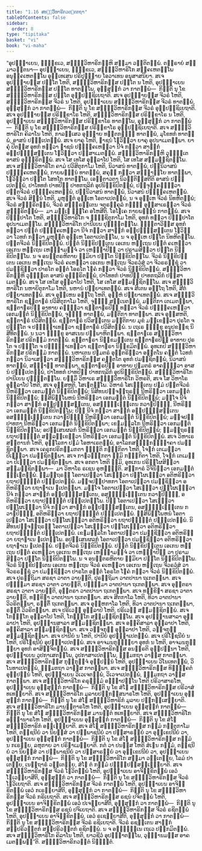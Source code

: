 ```yaml
---
title: "1.16 ສທ຺ຘິວິຫາຣິກວຕ຺ຕກຖາ"
tableOfContents: false
sidebar:
  order: 8
type: "tipitaka"
basket: "vi"
book: "vi-maha"
---
```



<DynamicBreadcrumb />

<Division number="67" book="vi-maha">

<Paragraph number="271" book="vi-maha">
“ອຸປຊ຺ຌາເຍນ, ຠິກ຺ຂເວ, ສທ຺ຘິວິຫາຣິກມ຺ຫິ ສມ຺ມາ ວຕ຺ຕິຕພ຺ພໍ. ຕຕ຺ຣາຍໍ ສມ຺ມາວຕ຺ຕນາ—
</Paragraph>

<Paragraph number="272" book="vi-maha">
ອຸປຊ຺ຌາເຍນ, ຠິກ຺ຂເວ, ສທ຺ຘິວິຫາຣິໂກ ສງ຺ຄເຫຕພ຺ໂພ ອນຸຄ຺ຄເຫຕພ຺ໂພ ອຸທ຺ເທເສນ ປຣິປຸຈ຺ຉາຍ ໂອວາເທນ ອນຸສາສນິຍາ. ສເຈ ອຸປຊ຺ຌາຍສ຺ສ ປຕ຺ໂຕ ໂຫຕິ, ສທ຺ຘິວິຫາຣິກສ຺ສ ປຕ຺ໂຕ ນ ໂຫຕິ, ອຸປຊ຺ຌາເຍນ ສທ຺ຘິວິຫາຣິກສ຺ສ ປຕ຺ໂຕ ທາຕພ຺ໂພ, ອຸສ຺ສຸກ຺ກໍ ວາ ກາຕພ຺ພໍ—  ກິນ຺ຕິ ນຸ ໂຂ ສທ຺ຘິວິຫາຣິກສ຺ສ ປຕ຺ໂຕ ອຸປ຺ປຊ຺ຊິເຍຖາຕິ. ສເຈ ອຸປຊ຺ຌາຍສ຺ສ ຈີວຣໍ ໂຫຕິ, ສທ຺ຘິວິຫາຣິກສ຺ສ ຈີວຣໍ ນ ໂຫຕິ, ອຸປຊ຺ຌາເຍນ ສທ຺ຘິວິຫາຣິກສ຺ສ ຈີວຣໍ ທາຕພ຺ພໍ, ອຸສ຺ສຸກ຺ກໍ ວາ ກາຕພ຺ພໍ—  ກິນ຺ຕິ ນຸ ໂຂ ສທ຺ຘິວິຫາຣິກສ຺ສ ຈີວຣໍ ອຸປ຺ປຊ຺ຊິເຍຖາຕິ. ສເຈ ອຸປຊ຺ຌາຍສ຺ສ ປຣິກ຺ຂາໂຣ ໂຫຕິ, ສທ຺ຘິວິຫາຣິກສ຺ສ ປຣິກ຺ຂາໂຣ ນ ໂຫຕິ, ອຸປຊ຺ຌາເຍນ ສທ຺ຘິວິຫາຣິກສ຺ສ ປຣິກ຺ຂາໂຣ ທາຕພ຺ໂພ, ອຸສ຺ສຸກ຺ກໍ ວາ ກາຕພ຺ພໍ—  ກິນ຺ຕິ ນຸ ໂຂ ສທ຺ຘິວິຫາຣິກສ຺ສ ປຣິກ຺ຂາໂຣ ອຸປ຺ປຊ຺ຊິເຍຖາຕິ.
</Paragraph>

<Paragraph number="273" book="vi-maha">
ສເຈ ສທ຺ຘິວິຫາຣິໂກ ຄິລາໂນ ໂຫຕິ, ກາລສ຺ເສວ ອຸຏ຺ຐາຍ ທນ຺ຕກຏ຺ຐໍ ທາຕພ຺ພໍ, ມຸໂຂທກໍ ທາຕພ຺ພໍ, ອາສນໍ ປຎ຺ຎເປຕພ຺ພໍ. ສເຈ ຍາຄຸ ໂຫຕິ, ຠາຊນໍ ໂຘວິຕ຺ວາ ຍາຄຸ ອຸປນາເມຕພ຺ພາ. ຍາຄຸໍ ປີຕສ຺ສ ອຸທກໍ ທຕ຺ວາ ຠາຊນໍ ປຏິຄ຺ຄເຫຕ຺ວາ ນີຈໍ ກຕ຺ວາ ສາຘຸກໍ ອປ຺ປຏິຆໍສນ຺ເຕນ ໂຘວິຕ຺ວາ ປຏິສາເມຕພ຺ພໍ. ສທ຺ຘິວິຫາຣິກມ຺ຫິ ວຸຏ຺ຐິເຕ ອາສນໍ ອຸທ຺ຘຣິຕພ຺ພໍ. ສເຈ ໂສ ເທໂສ ອຸກ຺ລາໂປ ໂຫຕິ, ໂສ ເທໂສ ສມ຺ມຊ຺ຊິຕພ຺ໂພ.
</Paragraph>

<Paragraph number="274" book="vi-maha">
ສເຈ ສທ຺ຘິວິຫາຣິໂກ ຄາມໍ ປວິສິຕຸກາໂມ ໂຫຕິ, ນິວາສນໍ ທາຕພ຺ພໍ, ປຏິນິວາສນໍ ປຏິຄ຺ຄເຫຕພ຺ພໍ, ກາຍພນ຺ຘນໍ ທາຕພ຺ພໍ, ສຄຸຓໍ ກຕ຺ວາ ສງ຺ຆາຏິໂຍ ທາຕພ຺ພາ, ໂຘວິຕ຺ວາ ປຕ຺ໂຕ ໂສທໂກ ທາຕພ຺ໂພ. ເອຕ຺ຕາວຕາ ນິວຕ຺ຕິສ຺ສຕີຕິ ອາສນໍ ປຎ຺ຎເປຕພ຺ພໍ, ປາໂທທກໍ ປາທປີຐໍ ປາທກຖລິກໍ ອຸປນິກ຺ຂິປິຕພ຺ພໍ, ປຈ຺ຈຸຄ຺ຄນ຺ຕ຺ວາ ປຕ຺ຕຈີວຣໍ ປຏິຄ຺ຄເຫຕພ຺ພໍ, ປຏິນິວາສນໍ ທາຕພ຺ພໍ, ນິວາສນໍ ປຏິຄ຺ຄເຫຕພ຺ພໍ. ສເຈ ຈີວຣໍ ສິນ຺ນໍ ໂຫຕິ, ມຸຫຸຕ຺ຕໍ ອຸຓ຺ເຫ ໂອຕາເປຕພ຺ພໍ, ນ ຈ ອຸຓ຺ເຫ ຈີວຣໍ ນິທຫິຕພ຺ພໍ; ຈີວຣໍ ສງ຺ຆຣິຕພ຺ພໍ, ຈີວຣໍ ສງ຺ຆຣນ຺ເຕນ ຈຕຸຣງ຺ຄຸລໍ ກຓ຺ຓໍ ອຸສ຺ສາເຣຕ຺ວາ ຈີວຣໍ ສງ຺ຆຣິຕພ຺ພໍ—  ມາ ມຊ຺ເຌ ຠງ຺ໂຄ ອໂຫສີຕິ. ໂອໂຠເຄ ກາຍພນ຺ຘນໍ ກາຕພ຺ພໍ.
</Paragraph>

<Paragraph number="275" book="vi-maha">
ສເຈ ປິຓ຺ຑປາໂຕ ໂຫຕິ, ສທ຺ຘິວິຫາຣິໂກ ຈ ຠຸຎ຺ຊິຕຸກາໂມ ໂຫຕິ, ອຸທກໍ ທຕ຺ວາ ປິຓ຺ຑປາໂຕ ອຸປນາເມຕພ຺ໂພ. ສທ຺ຘິວິຫາຣິໂກ ປານີເຍນ ປຸຈ຺ຉິຕພ຺ໂພ. ຠຸຕ຺ຕາວິສ຺ສ ອຸທກໍ ທຕ຺ວາ ປຕ຺ຕໍ ປຏິຄ຺ຄເຫຕ຺ວາ ນີຈໍ ກຕ຺ວາ ສາຘຸກໍ ອປ຺ປຏິຆໍສນ຺ເຕນ ໂຘວິຕ຺ວາ ໂວທກໍ ກຕ຺ວາ ມຸຫຸຕ຺ຕໍ ອຸຓ຺ເຫ ໂອຕາເປຕພ຺ໂພ, ນ ຈ ອຸຓ຺ເຫ ປຕ຺ໂຕ ນິທຫິຕພ຺ໂພ. ປຕ຺ຕຈີວຣໍ ນິກ຺ຂິປິຕພ຺ພໍ. ປຕ຺ຕໍ ນິກ຺ຂິປນ຺ເຕນ ເອເກນ ຫຕ຺ເຖນ ປຕ຺ຕໍ ຄເຫຕ຺ວາ ເອເກນ ຫຕ຺ເຖນ ເຫຏ຺ຐາມຎ຺ຈໍ ວາ ເຫຏ຺ຐາປີຐໍ ວາ ປຣາມສິຕ຺ວາ ປຕ຺ໂຕ ນິກ຺ຂິປິຕພ຺ໂພ. ນ ຈ ອນນ຺ຕຣຫິຕາຍ ຠູມິຍາ ປຕ຺ໂຕ ນິກ຺ຂິປິຕພ຺ໂພ. ຈີວຣໍ ນິກ຺ຂິປນ຺ເຕນ ເອເກນ ຫຕ຺ເຖນ ຈີວຣໍ ຄເຫຕ຺ວາ ເອເກນ ຫຕ຺ເຖນ ຈີວຣວໍສໍ ວາ ຈີວຣຣຊ຺ຊຸໍ ວາ ປມຊ຺ຊິຕ຺ວາ ປາຣໂຕ ອນ຺ຕໍ ໂອຣໂຕ ໂຠຄໍ ກຕ຺ວາ ຈີວຣໍ ນິກ຺ຂິປິຕພ຺ພໍ. ສທ຺ຘິວິຫາຣິກມ຺ຫິ ວຸຏ຺ຐິເຕ ອາສນໍ ອຸທ຺ຘຣິຕພ຺ພໍ, ປາໂທທກໍ ປາທປີຐໍ ປາທກຖລິກໍ ປຏິສາເມຕພ຺ພໍ. ສເຈ ໂສ ເທໂສ ອຸກ຺ລາໂປ ໂຫຕິ, ໂສ ເທໂສ ສມ຺ມຊ຺ຊິຕພ຺ໂພ.
</Paragraph>

<Paragraph number="276" book="vi-maha">
ສເຈ ສທ຺ຘິວິຫາຣິໂກ ນຫາຍິຕຸກາໂມ ໂຫຕິ, ນຫານໍ ປຏິຍາເທຕພ຺ພໍ. ສເຈ ສີເຕນ ອຕ຺ໂຖ ໂຫຕິ, ສີຕໍ ປຏິຍາເທຕພ຺ພໍ. ສເຈ ອຸຓ຺ເຫນ ອຕ຺ໂຖ ໂຫຕິ, ອຸຓ຺ຫໍ ປຏິຍາເທຕພ຺ພໍ.
</Paragraph>

<Paragraph number="277" book="vi-maha">
ສເຈ ສທ຺ຘິວິຫາຣິໂກ ຊນ຺ຕາຆຣໍ ປວິສິຕຸກາໂມ ໂຫຕິ, ຈຸຓ຺ຓໍ ສນ຺ເນຕພ຺ພໍ, ມຕ຺ຕິກາ ເຕເມຕພ຺ພາ, ຊນ຺ຕາຆຣປີຐໍ ອາທາຍ ຄນ຺ຕ຺ວາ ຊນ຺ຕາຆຣປີຐໍ ທຕ຺ວາ ຈີວຣໍ ປຏິຄ຺ຄເຫຕ຺ວາ ເອກມນ຺ຕໍ ນິກ຺ຂິປິຕພ຺ພໍ, ຈຸຓ຺ຓໍ ທາຕພ຺ພໍ, ມຕ຺ຕິກາ ທາຕພ຺ພາ. ສເຈ ອຸສ຺ສຫຕິ, ຊນ຺ຕາຆຣໍ ປວິສິຕພ຺ພໍ. ຊນ຺ຕາຆຣໍ ປວິສນ຺ເຕນ ມຕ຺ຕິກາຍ ມຸຂໍ ມກ຺ເຂຕ຺ວາ ປຸຣໂຕ ຈ ປຈ຺ຉໂຕ ຈ ປຏິຈ຺ຉາເທຕ຺ວາ ຊນ຺ຕາຆຣໍ ປວິສິຕພ຺ພໍ. ນ ເຖເຣ ຠິກ຺ຂູ ອນຸປຂຊ຺ຊ ນິສີທິຕພ຺ພໍ. ນ ນວາ ຠິກ຺ຂູ ອາສເນນ ປຏິພາຫິຕພ຺ພາ. ຊນ຺ຕາຆເຣ ສທ຺ຘິວິຫາຣິກສ຺ສ ປຣິກມ຺ມໍ ກາຕພ຺ພໍ. ຊນ຺ຕາຆຣາ ນິກ຺ຂມນ຺ເຕນ ຊນ຺ຕາຆຣປີຐໍ ອາທາຍ ປຸຣໂຕ ຈ ປຈ຺ຉໂຕ ຈ ປຏິຈ຺ຉາເທຕ຺ວາ ຊນ຺ຕາຆຣາ ນິກ຺ຂມິຕພ຺ພໍ.
</Paragraph>

<Paragraph number="278" book="vi-maha">
ອຸທເກປິ ສທ຺ຘິວິຫາຣິກສ຺ສ ປຣິກມ຺ມໍ ກາຕພ຺ພໍ. ນຫາເຕນ ປຐມຕຣໍ ອຸຕ຺ຕຣິຕ຺ວາ ອຕ຺ຕໂນ ຄຕ຺ຕໍ ໂວທກໍ ກຕ຺ວາ ນິວາເສຕ຺ວາ ສທ຺ຘິວິຫາຣິກສ຺ສ ຄຕ຺ຕໂຕ ອຸທກໍ ປມຊ຺ຊິຕພ຺ພໍ, ນິວາສນໍ ທາຕພ຺ພໍ, ສງ຺ຆາຏິ ທາຕພ຺ພາ. ຊນ຺ຕາຆຣປີຐໍ ອາທາຍ ປຐມຕຣໍ ອາຄນ຺ຕ຺ວາ ອາສນໍ ປຎ຺ຎເປຕພ຺ພໍ, ປາໂທທກໍ ປາທປີຐໍ ປາທກຖລິກໍ ອຸປນິກ຺ຂິປິຕພ຺ພໍ. ສທ຺ຘິວິຫາຣິໂກ ປານີເຍນ ປຸຈ຺ຉິຕພ຺ໂພ.
</Paragraph>

<Paragraph number="279" book="vi-maha">
ຍສ຺ມິໍ ວິຫາເຣ ສທ຺ຘິວິຫາຣິໂກ ວິຫຣຕິ, ສເຈ ໂສ ວິຫາໂຣ ອຸກ຺ລາໂປ ໂຫຕິ, ສເຈ ອຸສ຺ສຫຕິ, ໂສເຘຕພ຺ໂພ. ວິຫາຣໍ ໂສເຘນ຺ເຕນ ປຐມໍ ປຕ຺ຕຈີວຣໍ ນີຫຣິຕ຺ວາ ເອກມນ຺ຕໍ ນິກ຺ຂິປິຕພ຺ພໍ; ນິສີທນປຈ຺ຈຕ຺ຖຣຓໍ ນີຫຣິຕ຺ວາ ເອກມນ຺ຕໍ ນິກ຺ຂິປິຕພ຺ພໍ; ຠິສິພິພ຺ໂພຫນໍ ນີຫຣິຕ຺ວາ ເອກມນ຺ຕໍ ນິກ຺ຂິປິຕພ຺ພໍ; ມຎ຺ໂຈ ນີຈໍ ກຕ຺ວາ ສາຘຸກໍ ອປ຺ປຏິຆໍສນ຺ເຕນ, ອສງ຺ຆຏ຺ເຏນ຺ເຕນ ກວາຏປິຏ຺ຐໍ, ນີຫຣິຕ຺ວາ ເອກມນ຺ຕໍ ນິກ຺ຂິປິຕພ຺ໂພ; ປີຐໍ ນີຈໍ ກຕ຺ວາ ສາຘຸກໍ ອປ຺ປຏິຆໍສນ຺ເຕນ ອສງ຺ຆຏ຺ເຏນ຺ເຕນ ກວາຏປິຏ຺ຐໍ ນີຫຣິຕ຺ວາ ເອກມນ຺ຕໍ ນິກ຺ຂິປິຕພ຺ພໍ; ມຎ຺ຈປຏິປາທກາ ນີຫຣິຕ຺ວາ ເອກມນ຺ຕໍ ນິກ຺ຂິປິຕພ຺ພາ; ເຂຬມລ຺ລໂກ ນີຫຣິຕ຺ວາ ເອກມນ຺ຕໍ ນິກ຺ຂິປິຕພ຺ໂພ; ອປສ຺ເສນຜລກໍ ນີຫຣິຕ຺ວາ ເອກມນ຺ຕໍ ນິກ຺ຂິປິຕພ຺ພໍ; ຠູມຕ຺ຖຣຓໍ ຍຖາປຎ຺ຎຕ຺ຕໍ ສລ຺ລກ຺ເຂຕ຺ວາ ນີຫຣິຕ຺ວາ ເອກມນ຺ຕໍ ນິກ຺ຂິປິຕພ຺ພໍ. ສເຈ ວິຫາເຣ ສນ຺ຕານກໍ ໂຫຕິ, ອຸລ຺ໂລກາ ປຐມໍ ໂອຫາເຣຕພ຺ພໍ, ອາໂລກສນ຺ຘິກຓ຺ຓຠາຄາ ປມຊ຺ຊິຕພ຺ພາ. ສເຈ ເຄຣຸກປຣິກມ຺ມກຕາ ຠິຕ຺ຕິ ກຓ຺ຓກິຕາ ໂຫຕິ, ໂຈຬກໍ ເຕເມຕ຺ວາ ປີເຬຕ຺ວາ ປມຊ຺ຊິຕພ຺ພາ. ສເຈ ກາຬວຓ຺ຓກຕາ ຠູມິ ກຓ຺ຓກິຕາ ໂຫຕິ, ໂຈຬກໍ ເຕເມຕ຺ວາ ປີເຬຕ຺ວາ ປມຊ຺ຊິຕພ຺ພາ. ສເຈ ອກຕາ ໂຫຕິ ຠູມິ, ອຸທເກນ ປຣິປ຺ໂຜສິຕ຺ວາ ສມ຺ມຊ຺ຊິຕພ຺ພາ—  ມາ ວິຫາໂຣ ຣເຊນ ອຸຫຎ຺ຎີຕິ. ສງ຺ກາຣໍ ວິຈິນິຕ຺ວາ ເອກມນ຺ຕໍ ຉຑ຺ເຑຕພ຺ພໍ.
</Paragraph>

<Paragraph number="280" book="vi-maha">
ຠູມຕ຺ຖຣຓໍ ໂອຕາເປຕ຺ວາ ໂສເຘຕ຺ວາ ປປ຺ໂຜເຏຕ຺ວາ ອຕິຫຣິຕ຺ວາ ຍຖາປຎ຺ຎຕ຺ຕໍ ປຎ຺ຎເປຕພ຺ພໍ. ມຎ຺ຈປຏິປາທກາ ໂອຕາເປຕ຺ວາ ປມຊ຺ຊິຕ຺ວາ ອຕິຫຣິຕ຺ວາ ຍຖາຐາເນ ຐເປຕພ຺ພາ. ມຎ຺ໂຈ ໂອຕາເປຕ຺ວາ ໂສເຘຕ຺ວາ ປປ຺ໂຜເຏຕ຺ວາ ນີຈໍ ກຕ຺ວາ ສາຘຸກໍ ອປ຺ປຏິຆໍສນ຺ເຕນ, ອສງ຺ຆຏ຺ເຏນ຺ເຕນ ກວາຏປິຏ຺ຐໍ, ອຕິຫຣິຕ຺ວາ ຍຖາປຎ຺ຎຕ຺ຕໍ ປຎ຺ຎເປຕພ຺ໂພ. ປີຐໍ ໂອຕາເປຕ຺ວາ ໂສເຘຕ຺ວາ ປປ຺ໂຜເຏຕ຺ວາ ນີຈໍ ກຕ຺ວາ ສາຘຸກໍ ອປ຺ປຏິຆໍສນ຺ເຕນ, ອສງ຺ຆຏ຺ເຏນ຺ເຕນ ກວາຏປິຏ຺ຐໍ, ອຕິຫຣິຕ຺ວາ ຍຖາປຎ຺ຎຕ຺ຕໍ ປຎ຺ຎເປຕພ຺ພໍ. ຠິສິພິພ຺ໂພຫນໍ ໂອຕາເປຕ຺ວາ ໂສເຘຕ຺ວາ ປປ຺ໂຜເຏຕ຺ວາ ອຕິຫຣິຕ຺ວາ ຍຖາປຎ຺ຎຕ຺ຕໍ ປຎ຺ຎເປຕພ຺ພໍ. ນິສີທນປຈ຺ຈຕ຺ຖຣຓໍ ໂອຕາເປຕ຺ວາ ໂສເຘຕ຺ວາ ປປ຺ໂຜເຏຕ຺ວາ ອຕິຫຣິຕ຺ວາ ຍຖາປຎ຺ຎຕ຺ຕໍ ປຎ຺ຎເປຕພ຺ພໍ. ເຂຬມລ຺ລໂກ ໂອຕາເປຕ຺ວາ ປມຊ຺ຊິຕ຺ວາ ອຕິຫຣິຕ຺ວາ ຍຖາຐາເນ ຐເປຕພ຺ໂພ. ອປສ຺ເສນຜລກໍ ໂອຕາເປຕ຺ວາ ປມຊ຺ຊິຕ຺ວາ ອຕິຫຣິຕ຺ວາ ຍຖາຐາເນ ຐເປຕພ຺ພໍ. ປຕ຺ຕຈີວຣໍ ນິກ຺ຂິປິຕພ຺ພໍ. ປຕ຺ຕໍ ນິກ຺ຂິປນ຺ເຕນ ເອເກນ ຫຕ຺ເຖນ ປຕ຺ຕໍ ຄເຫຕ຺ວາ ເອເກນ ຫຕ຺ເຖນ ເຫຏ຺ຐາມຎ຺ຈໍ ວາ ເຫຏ຺ຐາປີຐໍ ວາ ປຣາມສິຕ຺ວາ ປຕ຺ໂຕ ນິກ຺ຂິປິຕພ຺ໂພ. ນ ຈ ອນນ຺ຕຣຫິຕາຍ ຠູມິຍາ ປຕ຺ໂຕ ນິກ຺ຂິປິຕພ຺ໂພ. ຈີວຣໍ ນິກ຺ຂິປນ຺ເຕນ ເອເກນ ຫຕ຺ເຖນ ຈີວຣໍ ຄເຫຕ຺ວາ ເອເກນ ຫຕ຺ເຖນ ຈີວຣວໍສໍ ວາ ຈີວຣຣຊ຺ຊຸໍ ວາ ປມຊ຺ຊິຕ຺ວາ ປາຣໂຕ ອນ຺ຕໍ ໂອຣໂຕ ໂຠຄໍ ກຕ຺ວາ ຈີວຣໍ ນິກ຺ຂິປິຕພ຺ພໍ.
</Paragraph>

<Paragraph number="281" book="vi-maha">
ສເຈ ປຸຣຕ຺ຖິມາ ສຣຊາ ວາຕາ ວາຍນ຺ຕິ, ປຸຣຕ຺ຖິມາ ວາຕປານາ ຖເກຕພ຺ພາ. ສເຈ ປຈ຺ຉິມາ ສຣຊາ ວາຕາ ວາຍນ຺ຕິ, ປຈ຺ຉິມາ ວາຕປານາ ຖເກຕພ຺ພາ. ສເຈ ອຸຕ຺ຕຣາ ສຣຊາ ວາຕາ ວາຍນ຺ຕິ, ອຸຕ຺ຕຣາ ວາຕປານາ ຖເກຕພ຺ພາ. ສເຈ ທກ຺ຂິຓາ ສຣຊາ ວາຕາ ວາຍນ຺ຕິ, ທກ຺ຂິຓາ ວາຕປານາ ຖເກຕພ຺ພາ. ສເຈ ສີຕກາໂລ ໂຫຕິ, ທິວາ ວາຕປານາ ວິວຣິຕພ຺ພາ, ຣຕ຺ຕິໍ ຖເກຕພ຺ພາ. ສເຈ ອຸຓ຺ຫກາໂລ ໂຫຕິ, ທິວາ ວາຕປານາ ຖເກຕພ຺ພາ, ຣຕ຺ຕິໍ ວິວຣິຕພ຺ພາ.
</Paragraph>

<Paragraph number="282" book="vi-maha">
ສເຈ ປຣິເວຓໍ ອຸກ຺ລາປໍ ໂຫຕິ, ປຣິເວຓໍ ສມ຺ມຊ຺ຊິຕພ຺ພໍ. ສເຈ ໂກຏ຺ຐໂກ ອຸກ຺ລາໂປ ໂຫຕິ, ໂກຏ຺ຐໂກ ສມ຺ມຊ຺ຊິຕພ຺ໂພ. ສເຈ ອຸປຏ຺ຐານສາລາ ອຸກ຺ລາປາ ໂຫຕິ, ອຸປຏ຺ຐານສາລາ ສມ຺ມຊ຺ຊິຕພ຺ພາ. ສເຈ ອຄ຺ຄິສາລາ ອຸກ຺ລາປາ ໂຫຕິ, ອຄ຺ຄິສາລາ ສມ຺ມຊ຺ຊິຕພ຺ພາ. ສເຈ ວຈ຺ຈກຸຏິ ອຸກ຺ລາປາ ໂຫຕິ, ວຈ຺ຈກຸຏິ ສມ຺ມຊ຺ຊິຕພ຺ພາ. ສເຈ ປານີຍໍ ນ ໂຫຕິ, ປານີຍໍ ອຸປຏ຺ຐາເປຕພ຺ພໍ. ສເຈ ປຣິໂຠຊນີຍໍ ນ ໂຫຕິ, ປຣິໂຠຊນີຍໍ ອຸປຏ຺ຐາເປຕພ຺ພໍ. ສເຈ ອາຈມນກຸມ຺ຠິຍາ ອຸທກໍ ນ ໂຫຕິ, ອາຈມນກຸມ຺ຠິຍາ ອຸທກໍ ອາສິຎ຺ຈິຕພ຺ພໍ.
</Paragraph>

<Paragraph number="283" book="vi-maha">
ສເຈ ສທ຺ຘິວິຫາຣິກສ຺ສ ອນຠິຣຕິ ອຸປ຺ປນ຺ນາ ໂຫຕິ, ອຸປຊ຺ຌາເຍນ ວູປກາເສຕພ຺ໂພ, ວູປກາສາເປຕພ຺ໂພ, ຘມ຺ມກຖາ ວາສ຺ສ ກາຕພ຺ພາ. ສເຈ ສທ຺ຘິວິຫາຣິກສ຺ສ ກຸກ຺ກຸຈ຺ຈໍ ອຸປ຺ປນ຺ນໍ ໂຫຕິ, ອຸປຊ຺ຌາເຍນ ວິໂນເທຕພ຺ພໍ, ວິໂນທາເປຕພ຺ພໍ, ຘມ຺ມກຖາ ວາສ຺ສ ກາຕພ຺ພາ. ສເຈ ສທ຺ຘິວິຫາຣິກສ຺ສ ທິຏ຺ຐິຄຕໍ ອຸປ຺ປນ຺ນໍ ໂຫຕິ, ອຸປຊ຺ຌາເຍນ ວິເວເຈຕພ຺ພໍ, ວິເວຈາເປຕພ຺ພໍ, ຘມ຺ມກຖາ ວາສ຺ສ ກາຕພ຺ພາ. ສເຈ ສທ຺ຘິວິຫາຣິໂກ ຄຣຸຘມ຺ມໍ ອຊ຺ຌາປນ຺ໂນ ໂຫຕິ ປຣິວາສາຣໂຫ, ອຸປຊ຺ຌາເຍນ ອຸສ຺ສຸກ຺ກໍ ກາຕພ຺ພໍ—  ກິນ຺ຕິ ນຸ ໂຂ ສໍໂຆ ສທ຺ຘິວິຫາຣິກສ຺ສ ປຣິວາສໍ ທເທຍ຺ຍາຕິ. ສເຈ ສທ຺ຘິວິຫາຣິໂກ ມູລາຍປຏິກສ຺ສນາຣໂຫ ໂຫຕິ, ອຸປຊ຺ຌາເຍນ ອຸສ຺ສຸກ຺ກໍ ກາຕພ຺ພໍ—  ກິນ຺ຕິ ນຸ ໂຂ ສໍໂຆ ສທ຺ຘິວິຫາຣິກໍ ມູລາຍ ປຏິກສ຺ເສຍ຺ຍາຕິ. ສເຈ ສທ຺ຘິວິຫາຣິໂກ ມານຕ຺ຕາຣໂຫ ໂຫຕິ, ອຸປຊ຺ຌາເຍນ ອຸສ຺ສຸກ຺ກໍ ກາຕພ຺ພໍ—  ກິນ຺ຕິ ນຸ ໂຂ ສໍໂຆ ສທ຺ຘິວິຫາຣິກສ຺ສ ມານຕ຺ຕໍ ທເທຍ຺ຍາຕິ. ສເຈ ສທ຺ຘິວິຫາຣິໂກ ອພ຺ຠານາຣໂຫ ໂຫຕິ, ອຸປຊ຺ຌາເຍນ ອຸສ຺ສຸກ຺ກໍ ກາຕພ຺ພໍ—  ກິນ຺ຕິ ນຸ ໂຂ ສໍໂຆ ສທ຺ຘິວິຫາຣິກໍ ອພ຺ເຠຍ຺ຍາຕິ. ສເຈ ສໍໂຆ ສທ຺ຘິວິຫາຣິກສ຺ສ ກມ຺ມໍ ກຕ຺ຕຸກາໂມ ໂຫຕິ, ຕຊ຺ຊນີຍໍ ວາ ນິຍສ຺ສໍ ວາ ປພ຺ພາຊນີຍໍ ວາ ປຏິສາຣຓີຍໍ ວາ ອຸກ຺ເຂປນີຍໍ ວາ, ອຸປຊ຺ຌາເຍນ ອຸສ຺ສຸກ຺ກໍ ກາຕພ຺ພໍ—  ກິນ຺ຕິ ນຸ ໂຂ ສໍໂຆ ສທ຺ຘິວິຫາຣິກສ຺ສ ກມ຺ມໍ ນ ກເຣຍ຺ຍ, ລຫຸກາຍ ວາ ປຣິຓາເມຍ຺ຍາຕິ. ກຕໍ ວາ ປນສ຺ສ ໂຫຕິ ສໍເຆນ ກມ຺ມໍ, ຕຊ຺ຊນີຍໍ ວາ ນິຍສ຺ສໍ ວາ ປພ຺ພາຊນີຍໍ ວາ ປຏິສາຣຓີຍໍ ວາ ອຸກ຺ເຂປນີຍໍ ວາ, ອຸປຊ຺ຌາເຍນ ອຸສ຺ສຸກ຺ກໍ ກາຕພ຺ພໍ—  ກິນ຺ຕິ ນຸ ໂຂ ສທ຺ຘິວິຫາຣິໂກ ສມ຺ມາ ວຕ຺ເຕຍ຺ຍ, ໂລມໍ ປາເຕຍ຺ຍ, ເນຕ຺ຖາຣໍ ວຕ຺ເຕຍ຺ຍ, ສໍໂຆ ຕໍ ກມ຺ມໍ ປຏິປ຺ປສ຺ສມ຺ເຠຍ຺ຍາຕິ.
</Paragraph>

<Paragraph number="284" book="vi-maha">
ສເຈ ສທ຺ຘິວິຫາຣິກສ຺ສ ຈີວຣໍ ໂຘວິຕພ຺ພໍ ໂຫຕິ, ອຸປຊ຺ຌາເຍນ ອາຈິກ຺ຂິຕພ຺ພໍ ເອວໍ ໂຘເວຍ຺ຍາສີຕິ, ອຸສ຺ສຸກ຺ກໍ ວາ ກາຕພ຺ພໍ—  ກິນ຺ຕິ ນຸ ໂຂ ສທ຺ຘິວິຫາຣິກສ຺ສ ຈີວຣໍ ໂຘວິເຍຖາຕິ. ສເຈ ສທ຺ຘິວິຫາຣິກສ຺ສ ຈີວຣໍ ກາຕພ຺ພໍ ໂຫຕິ, ອຸປຊ຺ຌາເຍນ ອາຈິກ຺ຂິຕພ຺ພໍ ເອວໍ ກເຣຍ຺ຍາສີຕິ, ອຸສ຺ສຸກ຺ກໍ ວາ ກາຕພ຺ພໍ—  ກິນ຺ຕິ ນຸ ໂຂ ສທ຺ຘິວິຫາຣິກສ຺ສ ຈີວຣໍ ກຣິເຍຖາຕິ. ສເຈ ສທ຺ຘິວິຫາຣິກສ຺ສ ຣຊນໍ ປຈິຕພ຺ພໍ ໂຫຕິ, ອຸປຊ຺ຌາເຍນ ອາຈິກ຺ຂິຕພ຺ພໍ ເອວໍ ປເຈຍ຺ຍາສີຕິ, ອຸສ຺ສຸກ຺ກໍ ວາ ກາຕພ຺ພໍ—  ກິນ຺ຕິ ນຸ ໂຂ ສທ຺ຘິວິຫາຣິກສ຺ສ ຣຊນໍ ປຈິເຍຖາຕິ. ສເຈ ສທ຺ຘິວິຫາຣິກສ຺ສ ຈີວຣໍ ຣຊິຕພ຺ພໍ ໂຫຕິ, ອຸປຊ຺ຌາເຍນ ອາຈິກ຺ຂິຕພ຺ພໍ, ເອວໍ ຣເຊຍ຺ຍາສີຕິ, ອຸສ຺ສຸກ຺ກໍ ວາ ກາຕພ຺ພໍ—  ກິນ຺ຕິ ນຸ ໂຂ ສທ຺ຘິວິຫາຣິກສ຺ສ ຈີວຣໍ ຣຊິເຍຖາຕິ. ຈີວຣໍ ຣຊນ຺ເຕນ ສາຘຸກໍ ສມ຺ປຣິວຕ຺ຕກໍ ສມ຺ປຣິວຕ຺ຕກໍ ຣຊິຕພ຺ພໍ. ນ ຈ ອຈ຺ຉິນ຺ເນ ເຖເວ ປກ຺ກມິຕພ຺ພໍ. ສເຈ ສທ຺ຘິວິຫາຣິໂກ ຄິລາໂນ ໂຫຕິ, ຍາວຊີວໍ ອຸປຏ຺ຐາຕພ຺ໂພ, ວຸຏ຺ຐານມສ຺ສ ອາຄເມຕພ຺ພນ຺”ຕິ.

</Paragraph>
</Division>

<Paragraph number="285" type="center" book="vi-maha">
ສທ຺ຘິວິຫາຣິກວຕ຺ຕໍ ນິຏ຺ຐິຕໍ.
</Paragraph>